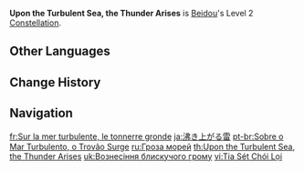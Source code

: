 {{Constellation Infobox
|image       = Constellation Upon the Turbulent Sea, the Thunder Arises.png
|description = [[Stormbreaker]]'s arc lightning can jump to 2 additional targets.
|level       = 2
|character   = Beidou
}}
'''Upon the Turbulent Sea, the Thunder Arises''' is [[Beidou]]'s Level 2 [[Constellation]].

==Other Languages==
{{Other Languages
|en      = Upon the Turbulent Sea, the Thunder Arises
|zhs     = 赫赫雷涌起
|zhs_rm  = Hèhè Léi Yǒngqǐ
|zht     = 赫赫雷湧起
|zht_rm  = Hèhè Léi Yǒngqǐ
|zh_tl   = Illustrious Thunder Rumble
|ja      = 沸き上がる雷
|ja_rm   = Wakiagaru Kaminari
|ja_tl   = Seething Lightning
|ko      = 솟아오르는 천둥번개
|ko_rm   = Sosaoreuneun Cheondungbeongae
|ko_tl   = Soaring Thunder and Lightning
|es      = Tormenta sobre el mar turbulento
|es_tl   = Storm Over the Turbulent Sea
|fr      = Sur la mer turbulente, le tonnerre gronde
|fr_tl   = Upon the Turbulent Sea, the Thunder Rumbles
|ru      = Гроза морей
|ru_tl   = Storm of the Seas
|th      = Upon the Turbulent Sea, the Thunder Arises
|vi      = Tia Sét Chói Lọi
|vi_tl   = Shiningly Bright Lightning
|de      = Aufziehendes Unwetter
|de_tl   = Approaching Storm
|id      = Upon the Turbulent Sea, the Thunder Arises
|pt      = Sobre o Mar Turbulento, o Trovão Surge
|pt_tl   = Over the Turbulent Sea, the Thunder Arises
|tr      = Hırçın Denizde Çakan Yıldırım
|tr_tl   = Lightning Flashing on the Rough Sea
|it      = Sui mari in tempesta, sorge il fulmine
|it_tl   = 
}}

==Change History==
{{Change History|1.0}}

==Navigation==
{{Talent Navbox|Beidou}}

[[fr:Sur la mer turbulente, le tonnerre gronde]]
[[ja:沸き上がる雷]]
[[pt-br:Sobre o Mar Turbulento, o Trovão Surge]]
[[ru:Гроза морей]]
[[th:Upon the Turbulent Sea, the Thunder Arises]]
[[uk:Вознесіння блискучого грому]]
[[vi:Tia Sét Chói Lọi]]